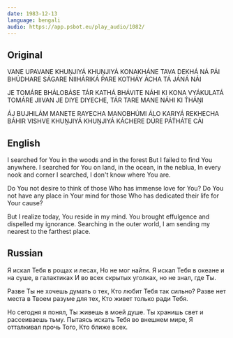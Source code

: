 ```yaml
---
date: 1983-12-13
language: bengali
audio: https://app.psbot.eu/play_audio/1082/
---
```


## Original

VANE UPAVANE KHUṊJIYÁ KHUṊJIYÁ
KONAKHÁNE TAVA DEKHÁ NÁ PÁI
BHÚDHARE SÁGARE NIIHÁRIKÁ PARE
KOTHÁY ÁCHA TÁ JÁNÁ NÁI

JE TOMÁRE BHÁLOBÁSE TÁR KATHÁ
BHÁVITE NÁHI KI KONA VYÁKULATÁ
TOMÁRE JIIVAN JE DIYE DIYECHE,
TÁR TARE MANE NÁHI KI T́HÁṊI

ÁJ BUJHILÁM MANETE RAYECHA
MANOBHÚMI ÁLO KARIYÁ REKHECHA
BÁHIR VISHVE KHUṊJIYÁ KHUṊJIYÁ
KÁCHERE DÚRE PÁT́HÁTE CÁI

## English

I searched for You in the woods and in the forest
But I failed to find You anywhere.
I searched for You on land, in the ocean, in the neblua,
In every nook and corner I searched,
I don't know where You are.

Do You not desire to think of those
Who has immense love for You?
Do You not have any place in Your mind for those
Who has dedicated their life for Your cause?

But I realize today, You reside in my mind.
You brought effulgence and dispelled my ignorance.
Searching in the outer world,
I am sending my nearest to the farthest place.

## Russian

Я искал Тебя в рощах и лесах,
Но не мог найти.
Я искал Тебя в океане и на суше, в галактиках
И во всех скрытых уголках, но не знал, где Ты.

Разве Ты не хочешь думать о тех,
Кто любит Тебя так сильно?
Разве нет места в Твоем разуме для тех,
Кто живет только ради Тебя.

Но сегодня я понял, Ты живешь в моей душе.
Ты хранишь свет и рассеиваешь тьму.
Пытаясь искать Тебя во внешнем мире,
Я отталкивал прочь Того, Кто ближе всех.
